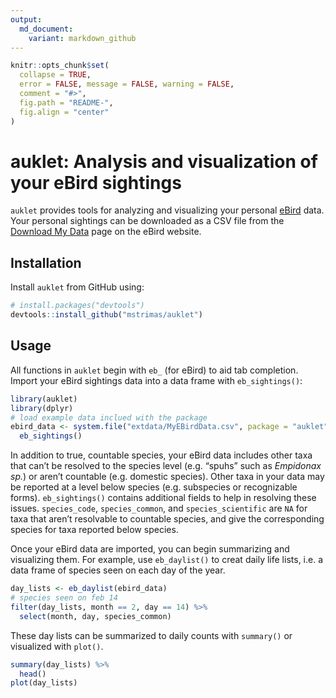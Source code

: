 ```yaml
---
output:
  md_document:
    variant: markdown_github
---
```


<!-- README.md is generated from README.Rmd. Please edit that file -->

```r
knitr::opts_chunk$set(
  collapse = TRUE,
  error = FALSE, message = FALSE, warning = FALSE,
  comment = "#>",
  fig.path = "README-",
  fig.align = "center"
)
```

# auklet: Analysis and visualization of your eBird sightings

`auklet` provides tools for analyzing and visualizing your personal [eBird](http://ebird.org) data. Your personal sightings can be downloaded as a CSV file from the [Download My Data](http://ebird.org/ebird/downloadMyData) page on the eBird website.

## Installation

Install `auklet` from GitHub using:

```r
# install.packages("devtools")
devtools::install_github("mstrimas/auklet")
```

## Usage

All functions in `auklet` begin with `eb_` (for eBird) to aid tab completion. Import your eBird sightings data into a data frame with `eb_sightings()`:

```r
library(auklet)
library(dplyr)
# load example data inclued with the package
ebird_data <- system.file("extdata/MyEBirdData.csv", package = "auklet") %>%
  eb_sightings()
```

In addition to true, countable species, your eBird data includes other taxa that can't be resolved to the species level (e.g. "spuhs" such as *Empidonax sp.*) or aren't countable (e.g. domestic species). Other taxa in your data may be reported at a level below species (e.g. subspecies or recognizable forms). `eb_sightings()` contains additional fields to help in resolving these issues. `species_code`, `species_common`, and `species_scientific` are `NA` for taxa that aren't resolvable to countable species, and give the corresponding species for taxa reported below species.

Once your eBird data are imported, you can begin summarizing and visualizing them. For example, use `eb_daylist()` to creat daily life lists, i.e. a data frame of species seen on each day of the year.

```r
day_lists <- eb_daylist(ebird_data)
# species seen on feb 14
filter(day_lists, month == 2, day == 14) %>% 
  select(month, day, species_common)
```

These day lists can be summarized to daily counts with `summary()` or visualized with `plot()`.

```r
summary(day_lists) %>% 
  head()
plot(day_lists)
```

